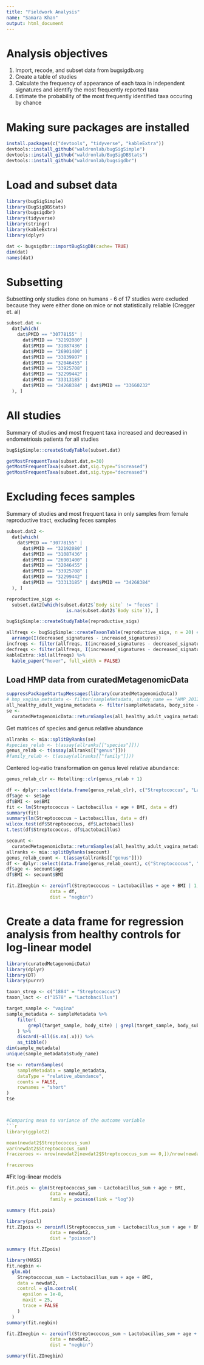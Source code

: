 ```yaml
---
title: "Fieldwork Analysis"
name: "Samara Khan"
output: html_document
---
```


# Analysis objectives

1. Import, recode, and subset data from bugsigdb.org    
2. Create a table of studies
3. Calculate the frequency of appearance of each taxa in independent signatures and identify the most frequently reported taxa
4. Estimate the probability of the most frequently identified taxa occuring by chance

# Making sure packages are installed

```r
install.packages(c("devtools", "tidyverse", "kableExtra"))
devtools::install_github("waldronlab/bugSigSimple")
devtools::install_github("waldronlab/BugSigDBStats")
devtools::install_github("waldronlab/bugsigdbr")
```

# Load and subset data

```r
library(bugSigSimple)
library(BugSigDBStats)
library(bugsigdbr)
library(tidyverse)
library(stringr)
library(kableExtra)
library(dplyr)
```

```r
dat <- bugsigdbr::importBugSigDB(cache= TRUE)
dim(dat)
names(dat)
```

# Subsetting

Subsetting only studies done on humans - 6 of 17 studies were excluded because they were either done on mice or not statistically reliable (Cregger et. al)

```r
subset.dat <-
  dat[which(
    dat$PMID == "30778155" |
      dat$PMID == "32192080" |
      dat$PMID == "31087436" |
      dat$PMID == "26901400" |
      dat$PMID == "33839907" |
      dat$PMID == "32046455" |
      dat$PMID == "33925708" |
      dat$PMID == "32299442" |
      dat$PMID == "33313185" |
      dat$PMID == "34268384" | dat$PMID == "33660232"
  ), ]
```

# All studies

Summary of studies and most frequent taxa increased and decreased in endometriosis patients for all studies

```r
bugSigSimple::createStudyTable(subset.dat)

getMostFrequentTaxa(subset.dat,n=30)
getMostFrequentTaxa(subset.dat,sig.type="increased")
getMostFrequentTaxa(subset.dat,sig.type="decreased")

```

# Excluding feces samples

Summary of studies and most frequent taxa in only samples from female reproductive tract, excluding feces samples

```r
subset.dat2 <-
  dat[which(
    dat$PMID == "30778155" |
      dat$PMID == "32192080" |
      dat$PMID == "31087436" |
      dat$PMID == "26901400" |
      dat$PMID == "32046455" |
      dat$PMID == "33925708" |
      dat$PMID == "32299442" |
      dat$PMID == "33313185" | dat$PMID == "34268384"
  ), ]

reproductive_sigs <-
  subset.dat2[which(subset.dat2$`Body site` != "feces" |
                      is.na(subset.dat2$`Body site`)), ]

bugSigSimple::createStudyTable(reproductive_sigs)

allfreqs <- bugSigSimple::createTaxonTable(reproductive_sigs, n = 20) #%>% #could change number
  arrange(I(decreased_signatures - increased_signatures))
incfreqs <- filter(allfreqs, I(increased_signatures - decreased_signatures) > 0)
decfreqs <- filter(allfreqs, I(increased_signatures - decreased_signatures) < 0)
kableExtra::kbl(allfreqs) %>%
  kable_paper("hover", full_width = FALSE)
```

## Load HMP data from curatedMetagenomicData

```r
suppressPackageStartupMessages(library(curatedMetagenomicData))
# hmp_vagina_metadata <- filter(sampleMetadata, study_name == "HMP_2012" & body_site == "vagina")
all_healthy_adult_vagina_metadata <- filter(sampleMetadata, body_site == "vagina" & disease == "healthy" & age_category == "adult")
se <-
  curatedMetagenomicData::returnSamples(all_healthy_adult_vagina_metadata, dataType = "relative_abundance", counts = FALSE)
```

Get matrices of species and genus relative abundance
```r
allranks <- mia::splitByRanks(se)
#species_relab <- t(assay(allranks[["species"]]))
genus_relab <- t(assay(allranks[["genus"]]))
#family_relab <- t(assay(allranks[["family"]]))
```

Centered log-ratio transformation on genus level relative abundance:
```r
genus_relab_clr <- Hotelling::clr(genus_relab + 1)
```

```r
df <- dplyr::select(data.frame(genus_relab_clr), c("Streptococcus", "Lactobacillus"))
df$age <- se$age
df$BMI <- se$BMI
fit <- lm(Streptococcus ~ Lactobacillus + age + BMI, data = df)  
summary(fit)
summary(lm(Streptococcus ~ Lactobacillus, data = df)
wilcox.test(df$Streptococcus, df$Lactobacillus)
t.test(df$Streptococcus, df$Lactobacillus)
```
```r
secount <-
  curatedMetagenomicData::returnSamples(all_healthy_adult_vagina_metadata, dataType = "relative_abundance", counts = TRUE)
allranks <- mia::splitByRanks(secount)
genus_relab_count <- t(assay(allranks[["genus"]]))
df <- dplyr::select(data.frame(genus_relab_count), c("Streptococcus", "Lactobacillus"))
df$age <- secount$age
df$BMI <- secount$BMI
```

```r
fit.ZInegbin <- zeroinfl(Streptococcus ~ Lactobacillus + age + BMI | 1,
                data = df,
                dist = "negbin")
```


# Create a data frame for regression analysis from healthy controls for log-linear model

```r
library(curatedMetagenomicData)
library(dplyr)
library(DT)
library(purrr)

taxon_strep <- c("1884" = "Streptococcus")
taxon_lact <- c("1578" = "Lactobacillus")

target_sample <- "vagina"
sample_metadata <- sampleMetadata %>% 
    filter(
        grepl(target_sample, body_site) | grepl(target_sample, body_subsite)
    ) %>% 
    discard(~all(is.na(.x))) %>% 
    as_tibble()
dim(sample_metadata)
unique(sample_metadata$study_name)

tse <- returnSamples(
    sampleMetadata = sample_metadata,
    dataType = "relative_abundance",
    counts = FALSE,
    rownames = "short"
)
tse



#Comparing mean to variance of the outcome variable
```r

library(ggplot2)

mean(newdat2$Streptococcus_sum)
var(newdat2$Streptococcus_sum)
fraczeroes <- nrow(newdat2[newdat2$Streptococcus_sum == 0,])/nrow(newdat2)

fraczeroes
```

#Fit log-linear models
```r
fit.pois <- glm(Streptococcus_sum ~ Lactobacillus_sum + age + BMI,
                data = newdat2,
                family = poisson(link = "log"))

summary (fit.pois)

library(pscl)
fit.ZIpois <- zeroinfl(Streptococcus_sum ~ Lactobacillus_sum + age + BMI | 1,
                data = newdat2,
                dist = "poisson")

summary (fit.ZIpois)

library(MASS)
fit.negbin <-
  glm.nb(
    Streptococcus_sum ~ Lactobacillus_sum + age + BMI,
    data = newdat2,
    control = glm.control(
      epsilon = 1e-8,
      maxit = 25,
      trace = FALSE
    )
  )
summary(fit.negbin)

fit.ZInegbin <- zeroinfl(Streptococcus_sum ~ Lactobacillus_sum + age + BMI | 1,
                data = newdat2,
                dist = "negbin")

summary(fit.ZInegbin)
```




